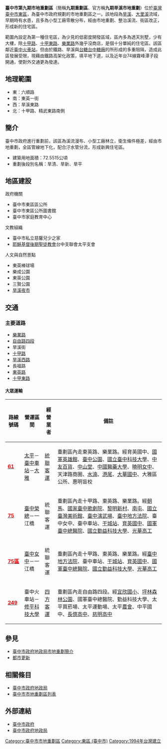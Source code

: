 {{多個問題|
{{citation style|time=2013-07-17T05:17:52+00:00}}
{{no footnotes|time=2013-07-17T05:17:52+00:00}}
{{refimprove|time=2013-07-17T05:17:52+00:00}}
}}
{{臺中市市地重劃區
|重劃區=臺中市第九期市地重劃區
|圖片=
|重劃區英文名=Taichung’s 9th Redevelopment Zone
|時間=1990年4月-1994年4月
|面積=120.3502[[公頃|公頃]]
|經費=[[新台幣|新台幣]]20億2000多萬元
|計畫人口=
|區域={{ROC-TW}}<br>[[東區_(臺中市)|東區]]
|類型=公辦市地重劃
}}
'''臺中市第九期市地重劃區'''（簡稱'''九期重劃區'''、官方稱'''九期旱溪市地重劃'''）位於[[臺灣|臺灣]][[臺中市|臺中市]][[東區_(臺中市)|東區]]，為臺中市政府規劃的市地重劃區之一。該地段為[[旱溪|旱溪]]、[[大里溪|大里溪]]流域，早期時有水患，且多為小型工廠零散分布，經由市地重劃、整治溪流、街區改正，形成新的住宅區。

範圍內設定為第一種住宅區，為少見的低密度開發區域，區內多為透天別墅，少有大樓，除[[十甲路|十甲路]]、[[十甲東路|十甲東路]]、[[樂業路|樂業路]]外幾乎沒商店，是個十分單純的住宅區。該區鄰近[[臺中火車站|臺中火車站]]，但由於鐵路、旱溪與[[台糖|台糖]][[台中糖廠|台中糖廠]]的所形成的多重阻隔，造成此區發展受限，現藉由鐵路高架化政策，填平地下道，以及近年台74線霧峰潭子段開通，使對外交通更為發達。

== 地理範圍 ==
*東：六順路
*南：東英一街
*西：旱溪東路
*北：十甲路、精武東路南側

== 簡介 ==
臺中市政府進行重劃前，該區為溪流漫布、小型工廠林立，衛生條件極差，經由市地重劃，全區管線地下化，配合汙水管分流，形成新興住宅區。
*建築用地面積：72.5515公頃
*重劃後段別名稱：旱清、旱新、旱平

== 地區建設 ==
;政府機關
*臺中市東區區公所
*臺中市東區公所圖書館
*臺中市家庭教育中心
;文教組織
*臺中市私立慈馨兒少之家
*[[耶穌基督後期聖徒教會|耶穌基督後期聖徒教會]]台中支聯會太平支會

;人文與自然景點
*東英棒球場
*樂成公園
*東英公園
*三賢公園
*[[旱溪夜市|旱溪夜市]]

== 交通 ==
=== 主要道路 ===
*[[樂業路|樂業路]]
*[[自由路_(臺中市)|自由路四段]]
*旱溪街
*[[十甲路|十甲路]]
*[[旱溪西路|旱溪西路]]
*長福路
*[[東英路|東英路]]
*[[十甲東路|十甲東路]]

==== 大眾運輸 ====
{| class="wikitable" width="80%" align="center"
|-
!路線號碼
!營運區間
!經營業者
!備註
|-
|'''[[台中市公車61路|<font color="red">61</font>]]'''
|[[太平區_(台灣)|太平]]－[[臺中車站|臺中車站]]－[[大雅|大雅]]
|[[統聯客運|統聯客運]]
|重劃區內走東英路、樂業路。經育英國中、[[國軍英雄館|國軍英雄館]]、[[臺中公園|臺中公園]]、[[國立臺中科技大學|國立臺中科技大學]]、[[中友百貨|中友百貨]]、[[中山堂_(臺中市)|中山堂]]、[[中國醫藥大學|中國醫藥大學]]、[[曉明女中|曉明女中]]、天津路商圈、[[水湳|水湳]]、[[港尾|港尾]]、[[大華國中|大華國中]]、大雅區公所、惠明盲校
|-
|'''[[台中市公車75路|<font color="red">75</font>]]'''
|[[臺中榮總|臺中榮總]]－一江橋
|統聯客運
|重劃區內走十甲路、東英路、樂業路。經[[朝馬|朝馬]]、[[國家臺中歌劇院|國家臺中歌劇院]]、[[黎明新村|黎明新村]]、[[南屯|南屯]]、[[國立臺灣美術館|國立臺灣美術館]]、[[臺中演武場|臺中演武場]]、[[臺灣臺中地方法院|臺中地方法院]]、臺中女中、臺中車站、[[干城站|干城站]]、[[育英國中|育英國中]]、[[國軍臺中總醫院|國軍臺中總醫院]]、[[國立勤益科技大學|國立勤益科技大學]]、[[光華高工|光華高工]]
|-
|'''[[台中市公車75路|<font color="red">75區</font>]]'''
|[[臺中女中|臺中女中]]－一江橋
|統聯客運
|重劃區內走十甲路、東英路、樂業路。經[[臺灣臺中地方法院|臺中地方法院]]、臺中車站、[[干城站|干城站]]、[[育英國中|育英國中]]、[[國軍臺中總醫院|國軍臺中總醫院]]、[[國立勤益科技大學|國立勤益科技大學]]、[[光華高工|光華高工]]
|-
|'''[[台中市公車249路|<font color="red">249</font>]]'''
|臺中火車站－[[修平科技大學|修平科技大學]]
|[[四方客運|四方客運]]
|重劃區內走自由路四段。經[[宜欣國小|宜欣國小]]、[[坪林森林公園|坪林森林公園]]、國軍臺中總醫院、勤益科技大學、太平買菸場、太平運動場、太平[[農會|農會]]、中平國中、[[長億高中|長億高中]]、[[慈明高中|慈明高中]]
|}

== 參見 ==
*[http://www.taichung.gov.tw:8080/FlashEbookReader/hyviewer/online_preview.jsp?bookid=654473 臺中市政府地政局市地重劃簡介] {{Wayback|url=http://www.taichung.gov.tw:8080/FlashEbookReader/hyviewer/online_preview.jsp?bookid=654473 |date=20131103115524 }}
*[[都市更新|都市更新]]

== 相關條目 ==
*[[臺中市政府地政局|臺中市政府地政局]]
*[[臺中市市地重劃區列表|臺中市市地重劃區列表]]

== 外部連結 ==
*[http://www.taichung.gov.tw/ 臺中市政府]
*[https://web.archive.org/web/20130719124039/http://www.land.taichung.gov.tw/chinese/index.php 臺中市政府地政局]

[[Category:臺中市市地重劃區|Category:臺中市市地重劃區]]
[[Category:東區_(臺中市)|Category:東區 (臺中市)]]
[[Category:1994年台灣建立|Category:1994年台灣建立]]